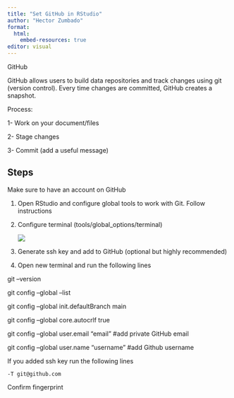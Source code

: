 ```yaml
---
title: "Set GitHub in RStudio"
author: "Hector Zumbado"
format: 
  html:
    embed-resources: true
editor: visual
---
```


GitHub

GitHub allows users to build data repositories and track changes using git (version control). Every time changes are committed, GitHub creates a snapshot.

Process:

1- Work on your document/files

2- Stage changes

3- Commit (add a useful message)

## Steps

Make sure to have an account on GitHub

1.  Open RStudio and configure global tools to work with Git. Follow instructions

2.  Configure terminal (tools/global_options/terminal)

    ![](terminal_config.jpg)

3.  Generate ssh key and add to GitHub (optional but highly recommended)

4.  Open new terminal and run the following lines

git --version

git config --global --list

git config --global init.defaultBranch main

git config --global core.autocrlf true

git config --global user.email "email" #add private GitHub email

git config --global user.name "username" #add Github username

If you added ssh key run the following lines

`-T git@github.com`

Confirm fingerprint
